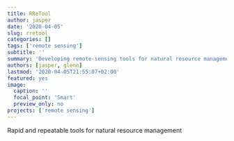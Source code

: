```yaml
---
title: RReTool
author: jasper
date: '2020-04-05'
slug: rretool
categories: []
tags: ['remote sensing']
subtitle: ''
summary: 'Developing remote-sensing tools for natural resource management'
authors: [jasper, glenn]
lastmod: '2020-04-05T21:55:07+02:00'
featured: yes
image:
  caption: ''
  focal_point: 'Smart'
  preview_only: no
projects: ['remote sensing']
---
```

Rapid and repeatable tools for natural resource management
